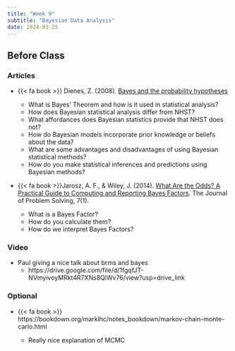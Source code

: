 ```yaml
---
title: "Week 9"
subtitle: "Bayesian Data Analysis"
date: 2024-03-25
---
```

## Before Class

### Articles

- {{< fa book >}} Dienes, Z. (2008). [Bayes and the probability hypotheses](/readings/bayes.pdf)

    - What is Bayes' Theorem and how is it used in statistical analysis?
    - How does Bayesian statistical analysis differ from NHST?
    - What affordances does Bayesian statistics provide that NHST does not?
   - How do Bayesian models incorporate prior knowledge or beliefs about the data?
   - What are some advantages and disadvantages of using Bayesian statistical methods?
   - How do you make statistical inferences and predictions using Bayesian methods?
  
- {{< fa book >}}Jarosz, A. F., & Wiley, J. (2014). [What Are the Odds? A Practical Guide to Computing and Reporting Bayes Factors](https://docs.lib.purdue.edu/jps/vol7/iss1/2/). The Journal of Problem Solving, 7(1). 

  - What is a Bayes Factor?
  - How do you calculate them?
  - How do we interpret Bayes Factors? 


### Video

- Paul giving a nice talk about brms and bayes 
  - https://drive.google.com/file/d/1fgqfJT-NVmyivoyMRkt4R7XNs8QlWv76/view?usp=drive_link

### Optional
- {{< fa book >}} https://bookdown.org/marklhc/notes_bookdown/markov-chain-monte-carlo.html

  - Really nice explanation of MCMC 



